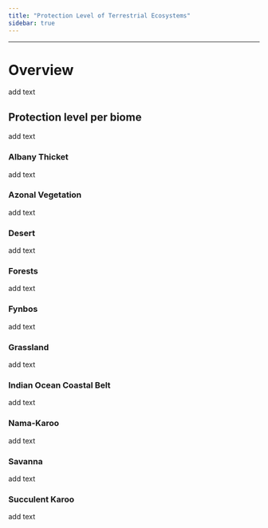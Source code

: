 ```yaml
---
title: "Protection Level of Terrestrial Ecosystems"
sidebar: true
---
```


------------------------------------------------------------------------

# Overview

add text

## Protection level per biome

add text

### Albany Thicket

add text

### Azonal Vegetation

add text

### Desert

add text

### Forests

add text

### Fynbos

add text

### Grassland

add text

### Indian Ocean Coastal Belt

add text

### Nama-Karoo

add text

### Savanna

add text

### Succulent Karoo

add text
